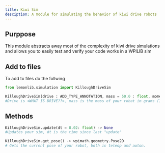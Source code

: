 ```yaml
---
title: Kiwi Sim
desciption: A module for simulating the behavior of kiwi drive robots
---
```


## Purppose
This module abstracts away most of the complexity of kiwi drive simulations and allows you to easily test and verify your code works in a WPILIB sim

## Add to files
To add to files do the follwing

```py
from lemonlib.simulation import KilloughDriveSim

KilloughDriveSim(drive : ADD_TYPE_ANNOTATION, mass = 50.0 : float, moment_of_inertia = 10.0: float, wheel_force = 100.0: float)
#Drive is <WHAT IS DRIVE??>, mass is the mass of your robat in grams (IS THAT CORRECT), moment_of_inertia is self explanitory, wheel_force is <WHAT IS WHEEL FORCE>
```

## Methods
```py
KilloughDriveSim.update(dt = 0.02: float) -> None
#Updates your sim, dt is the time since last "update"

KilloughDriveSim.get_pose() -> wpimath.geometry.Pose2D
# Gets the current pose of your robot, both in teleop and auton.
```